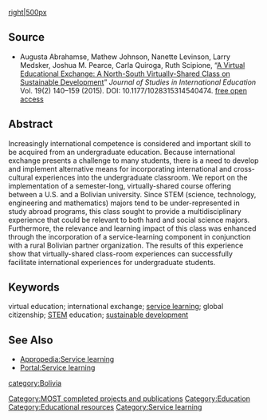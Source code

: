 {{MOST}}
{{Pearce-pubs}}

[[image:virtual-ed.jpg|right|500px]]

==Source==
* Augusta Abrahamse, Mathew Johnson, Nanette Levinson, Larry Medsker, Joshua M. Pearce, Carla Quiroga, Ruth Scipione, “[http://jsi.sagepub.com/content/early/2014/07/11/1028315314540474.full.pdf+html A Virtual Educational Exchange: A North-South Virtually-Shared Class on Sustainable Development]” ''Journal of Studies in International Education''  Vol. 19(2) 140–159 (2015). DOI: 10.1177/1028315314540474. [https://www.academia.edu/11884026/A_Virtual_Educational_Exchange_A_North-South_Virtually-Shared_Class_on_Sustainable_Development free open access]

==Abstract==
Increasingly international competence is considered and important skill to be acquired from an undergraduate education. Because international exchange presents a challenge to many students, there is a need to develop and implement alternative means for incorporating international and cross-cultural experiences into the undergraduate classroom. We report on the implementation of a semester-long, virtually-shared course offering between a U.S. and a Bolivian university. Since STEM (science, technology, engineering and mathematics) majors tend to be under-represented in study abroad programs, this class sought to provide a multidisciplinary experience that could be relevant to both hard and social science majors. Furthermore, the relevance and learning impact of this class was enhanced through the incorporation of a service-learning component in conjunction with a rural Bolivian partner organization. The results of this experience show that virtually-shared class-room experiences can successfully facilitate international experiences for undergraduate students.

==Keywords==
virtual education; international exchange; [[service learning]]; global citizenship; [[STEM]] education; [[sustainable development]]

==See Also==
* [[Appropedia:Service learning]]
* [[Portal:Service learning]]

[[Category:MOST completed projects and publications]]
[[Category:Education]]
[[Category:Educational resources]]
[[Category:Service learning]]
[[category:Bolivia]]